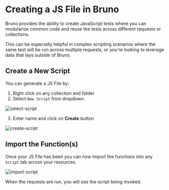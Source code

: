 
# Creating a JS File in Bruno <PremiumBadge />

Bruno provides the ability to create JavaScript tests where you can modularize common code and reuse the tests across different requests or collections.

This can be especially helpful in complex scripting scenarios where the same test will be run across multiple requests, or you're looking to leverage data that lays outside of Bruno.

## Create a New Script

You can generate a JS File by:

1. Right click on any collection and folder
2. Select `New Script` from dropdown.

![select-script](/screenshots/create-js-file/new-script.webp)

3. Enter name and click on **Create** button

![create-script](/screenshots/create-js-file/sample-js.webp)

## Import the Function(s)

Once your JS File has been you can now import the functions into any `Script` tab across your resources.

![import-script](/screenshots/create-js-file/write-js.webp)

When the requests are run, you will see the script being invoked.
